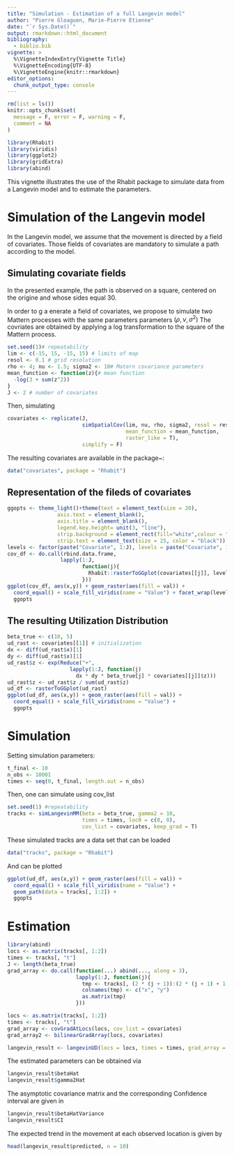 ```yaml
---
title: "Simulation - Estimation of a full Langevin model"
author: "Pierre Gloaguen, Marie-Pierre Etienne"
date: "`r Sys.Date()`"
output: rmarkdown::html_document
bibliography: 
  - biblio.bib
vignette: >
  %\VignetteIndexEntry{Vignette Title}
  %\VignetteEncoding{UTF-8}
  %\VignetteEngine{knitr::rmarkdown}
editor_options: 
  chunk_output_type: console
---
```


```r
rm(list = ls())
knitr::opts_chunk$set(
  message = F, error = F, warning = F,
  comment = NA
)
```

```r
library(Rhabit)
library(viridis)
library(ggplot2)
library(gridExtra)
library(abind)
```


This vignette illustrates the use of the Rhabit package to simulate data from a Langevin model and to estimate the parameters.


# Simulation of the Langevin model

In the Langevin model, we assume that the movement is directed by a field of covariates. Those fields of covariates are mandatory to simulate a path according to the model.



## Simulating covariate fields

In the presented example, the path is observed on a square, centered on the origine and whose sides equal 30. 

In order to g a enerate a field of covariates, we propose to simulate two Mattern processes with the same parameters parameters $(\rho, \nu, \sigma^2)$  The covriates are obtained by applying a log transformation to the square of the Mattern process. 


```r
set.seed(1)# repeatability
lim <- c(-15, 15, -15, 15) # limits of map
resol <- 0.1 # grid resolution
rho <- 4; nu <- 1.5; sigma2 <- 10# Matern covariance parameters
mean_function <- function(z){# mean function
  -log(3 + sum(z^2))
}
J <- 2 # number of covariates
```

Then, simulating

```r
covariates <- replicate(J, 
                        simSpatialCov(lim, nu, rho, sigma2, resol = resol,
                                      mean_function = mean_function,
                                      raster_like = T),
                        simplify = F)
```



The resulting covariates are available in the package~:

```r
data("covariates", package = "Rhabit")
```

## Representation of the fileds of covariates 


```r
ggopts <- theme_light()+theme(text = element_text(size = 20),
                axis.text = element_blank(),
                axis.title = element_blank(),
                legend.key.height= unit(3, "line"),
                strip.background = element_rect(fill="white",colour = "grey") ,
                strip.text = element_text(size = 25, color = "black"))
levels <- factor(paste("Covariate", 1:J), levels = paste("Covariate", 1:J))
cov_df <- do.call(rbind.data.frame,
                 lapply(1:J,
                        function(j){
                          Rhabit::rasterToGGplot(covariates[[j]], levels[j])
                        }))
ggplot(cov_df, aes(x,y)) + geom_raster(aes(fill = val)) +
  coord_equal() + scale_fill_viridis(name = "Value") + facet_wrap(level~.) +
  ggopts
```


## The resulting Utilization Distribution 

<!-- As detailed in the paper [@mgeb19] -->

\begin{equation}
	\rmd\X_t = \dfrac{\gamma^2}{2} \nabla \log \ud(\X_t) \rmd t + \gamma \rmd \bm{W}_t,\quad \X_0 =\bm{x}_0.
\end{equation}
```r
beta_true <- c(10, 5)
ud_rast <- covariates[[1]] # initialization
dx <- diff(ud_rast$x)[1]
dy <- diff(ud_rast$x)[1]
ud_rast$z <- exp(Reduce("+",
                    lapply(1:J, function(j)
                      dx * dy * beta_true[j] * covariates[[j]]$z)))
ud_rast$z <- ud_rast$z / sum(ud_rast$z)
ud_df <- rasterToGGplot(ud_rast)
ggplot(ud_df, aes(x,y)) + geom_raster(aes(fill = val)) +
  coord_equal() + scale_fill_viridis(name = "Value") +
  ggopts
```


# Simulation

Setting simulation parameters:

```r
t_final <- 10
n_obs <- 10001
times <- seq(0, t_final, length.out = n_obs)
```

Then, one can simulate using cov_list

```r
set.seed(1) #repeatability
tracks <- simLangevinMM(beta = beta_true, gamma2 = 10,
                        times = times, loc0 = c(0, 0),
                        cov_list = covariates, keep_grad = T)
```

These simulated tracks are a data set that can be loaded

```r
data("tracks", package = "Rhabit")
```

And can be plotted

```r
ggplot(ud_df, aes(x,y)) + geom_raster(aes(fill = val)) +
  coord_equal() + scale_fill_viridis(name = "Value") +
  geom_path(data = tracks[, 1:2]) +
  ggopts
```

# Estimation

```r
library(abind)
locs <- as.matrix(tracks[, 1:2])
times <- tracks[, "t"]
J <- length(beta_true)
grad_array <- do.call(function(...) abind(..., along = 3),
                      lapply(1:J, function(j){
                        tmp <- tracks[, (2 * (j + 1)):(2 * (j + 1) + 1)]
                        colnames(tmp) <- c("x", "y")
                        as.matrix(tmp)
                      }))
```


```r
locs <- as.matrix(tracks[, 1:2])
times <- tracks[, "t"]
grad_array <- covGradAtLocs(locs, cov_list = covariates)
grad_array2 <- bilinearGradArray(locs, covariates)
```

```r
langevin_result <- langevinUD(locs = locs, times = times, grad_array = grad_array)
```

The estimated parameters can be obtained via 


```r
langevin_result$betaHat
langevin_result$gamma2Hat
```

The asymptotic covariance matrix and the corresponding Confidence interval are given in 

```r
langevin_result$betaHatVariance
langevin_result$CI
```


The expected trend in the movement at each observed location is given by 

```r
head(langevin_result$predicted, n = 10)
```

